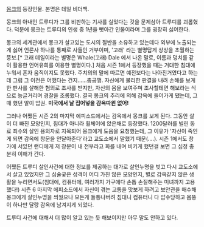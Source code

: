 [[몽크]]의 등장인물. 본명은 데일 비더백.

몽크의 아내인 트루디가 그를 비판하는 기사를 실었다는 것을 문제삼아 트루디를 괴롭혔다. 덕분에 몽크는 트루디의 인생 중 1년을 뺏아간 인물이라며 그를 굉장히 싫어한다.

몽크의 세계관에서 몽크가 살고있는 도시의 절반을 소유하고 있는데다 외부에 노출되는게 싫어 언론사 하나를 통째로 사들인 거부이며, '고래' 라는 별명답게 상상을 초월하는 뚱보.[* 고래 데일이라는 별명은 Whale(고래) Dale 에서 나온 말로, 이름과 덩치를 같이 활용한 언어유희를 이용한 별명이다.] 처음 시즌 1에서 등장했을 때는 거대한 침대에 누워서 혼자 움직이지도 못했다. 주치의의 말에 따르면 예전보다는 나아진거였다고 하는데 그럼 그 이전은 어땠다는 건지......충공깽.
자신에게 불리한 판결을 내려 손해를 보게 한 판사를 살해한 혐의로 조사를 받지만, 자신의 몸을 보여주며 조사할테면 해보라는 식으로 능글거리며 경찰을 조롱했다. 결국 몽크의 추리에 의해 감옥에 들어가게 됐는데, 그때 했던 말이 압권. '''미국에서 날 집어넣을 감옥따윈 없어!'''

그러나 어쨌든 시즌 2의 마지막 에피소드에서는 감옥에서 몽크를 보게 된다. 그동안 살이 더 빠진 모양인지, 침대가 아니라 휠체어에 앉은채로 등장했다. 1200달러를 빌린 동료 죄수의 살인 용의자로 지목되어 몽크에게 도움을 요청했는데, 그 이유가 '자신이 죽인게 되면 감옥에 창문을 안달아준다'라고 교도소에서 말했기 때문(....). 시즌 1에서도 창가에 서있던 랜디에게 저 창문이 내 전부라고 화를 내며 비키게 했던걸 보면 그 심정 충분히 이해가 간다.

어쨌든 트루디 살인사건에 대한 정보를 제공하는 대가로 살인누명을 벗고 다시 교도소에서 살고 있었지만 그 심술궂은 성격이 어디 가진 않은 모양인지, 별로 감옥같지 않은 생활을 누리면서도(침대에, 컴퓨터에, 여러가지 가구에다 손톱 손질해주는 미녀까지 고용했다!) 시즌 6 마지막 에피소드에서 자신이 겪는 고통을 맛보게 하려고 보안관을 매수해 몽크에게 살인누명을 씌웠으나 모든게 들통나버려 침대니 컴퓨터니 다 압수당하고 몸뚱이 하나만 달랑 감옥에 남겨지게 되었다.

트루디 사건에 대해서 더 많이 알고 있는 듯 해보이지만 아무 말도 안하고 있다.
